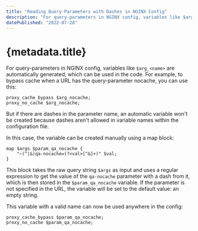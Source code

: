 ```yaml
---
title: "Reading Query-Parameters with Dashes in NGINX Config"
description: "For query-parameters in NGINX config, variables like $arg_<name> are generated automatically. But if there are dashes in the parameter name, the variable must be created manually."
datePublished: "2022-07-28"
---
```



# {metadata.title}

For query-parameters in NGINX config, variables like `$arg_<name>` are automatically generated, which can be used in the code. For example, to bypass cache when a URL has the query-parameter nocache, you can use this:

```nginx
proxy_cache_bypass $arg_nocache;
proxy_no_cache $arg_nocache;
```

But if there are dashes in the parameter name, an automatic variable won't be created because dashes aren't allowed in variable names within the configuration file.

In this case, the variable can be created manually using a map block:

```nginx
map $args $param_qa_nocache {
    "~(^|&)qa-nocache=(?<val>[^&]+)" $val;
}
```

This block takes the raw query string `$args` as input and uses a regular expression to get the value of the `qa-nocache` parameter with a dash from it, which is then stored in the `$param_qa_nocache` variable. If the parameter is not specified in the URL, the variable will be set to the default value: an empty string.

This variable with a valid name can now be used anywhere in the config:

```nginx
proxy_cache_bypass $param_qa_nocache;
proxy_no_cache $param_qa_nocache;
```

<DatePublished dateTime={metadata.datePublished} />
